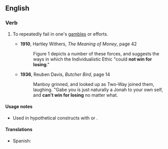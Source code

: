 ==English==

===Verb===
{{head|en|verb}}

# {{lb|en|idiomatic|US}} To repeatedly fail in one's [[gambles]] or efforts.
#* '''1910''', Hartley Withers, ''The Meaning of Money'', page 42
#*: Figure 1 depicts a number of these forces, and suggests the ways in which the Individualistic Ethic "could '''not win for losing'''."
#* '''1936''', Reuben Davis, ''Butcher Bird'', page 14
#*: Manboy grinned, and looked up as Two-Way joined them, laughing. "Gabe you is just naturally a Jonah to your own self, and '''can't win for losing''' no matter what.

====Usage notes====
* Used in hypothetical constructs with {{m|en|can}} or {{m|en|could}}.

====Translations====
{{trans-top}}
* Spanish: {{t|es|no ganar para disgustos}}
{{trans-mid}}
{{trans-bottom}}